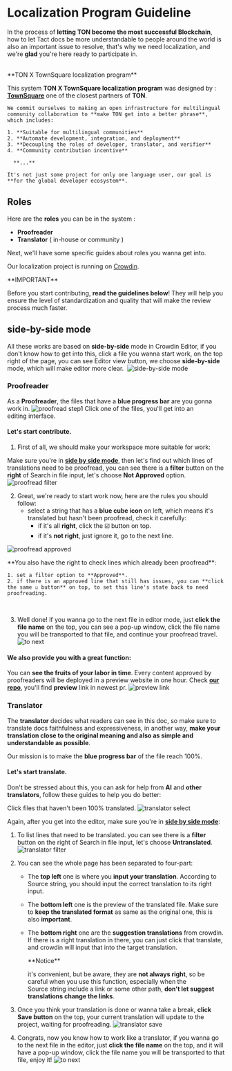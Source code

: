 # Localization Program Guideline


In the process of **letting TON become the most successful Blockchain**, how to let Tact docs be more understandable to people around the world is also an important issue to resolve, that's why we need localization, and we're **glad** you're here ready to participate in.

<br />

<Callout emoji="💡">
  **TON X TownSquare localization program**

This system **TON X TownSquare localization program** was designed by :  
 [**TownSquare**](https://github.com/TownSquareXYZ) one of the closest partners of **TON**.

    We commit ourselves to making an open infrastructure for multilingual community collaboration to **make TON get into a better phrase**, which includes:

    1. **Suitable for multilingual communities**
    2. **Automate development, integration, and deployment**
    3. **Decoupling the roles of developer, translator, and verifier**
    4. **Community contribution incentive**

      **...**

    It's not just some project for only one language user, our goal is **for the global developer ecosystem**.

</Callout>

## Roles

Here are the **roles** you can be in the system :

- **Proofreader**
- **Translator** ( in-house or community )

Next, we'll have some specific guides about roles you wanna get into.

Our localization project is running on [Crowdin](https://crowdin.com/project/tact-docs).

<Callout type="error" emoji="️🚫">
  **IMPORTANT**

Before you start contributing, **read the guidelines below**! They will help you ensure the level of standardization and quality that will make the review process much faster.

## side-by-side mode

All these works are based on **side-by-side** mode in Crowdin Editor, if you don't know how to get into this, click a file you wanna start work, on the top right of the page, you can see Editor view button, we choose **side-by-side** mode, which will make editor more clear. 
![side-by-side mode](public/localizationProgramGuideline/side-by-side.png)

</Callout>

### Proofreader

As a **Proofreader**, the files that have a **blue progress bar** are you gonna work in.
![proofread step1](public/localizationProgramGuideline/proofread-step1.png)
Click one of the files, you'll get into an editing interface.

#### Let's start contribute.

1. First of all, we should make your workspace more suitable for work:

Make sure you're in [**side by side mode**](#side-by-side-mode), then let's find out which lines of translations need to be proofread, you can see there is a **filter** button on the **right** of Search in file input, let's choose **Not Approved** option.
![proofread filter](public/localizationProgramGuideline/proofread-filter.png)

2. Great, we're ready to start work now, here are the rules you should follow:
   - select a string that has a **blue cube icon** on left, which means it's translated but hasn't been proofread, check it carefully:
     - if it's all **right**, click the ☑️ button on top.
     - if it's **not right**, just ignore it, go to the next line.

![proofread approved](public/localizationProgramGuideline/proofread-approved.png)

<Callout type="info" emoji="ℹ️">
  **You also have the right to check lines which already been proofread**:

    1. set a filter option to **Approved**.
    2. if there is an approved line that still has issues, you can **click the same ☑️ button** on top, to set this line's state back to need proofreading.
</Callout>

<br />

3. Well done! if you wanna go to the next file in editor mode, just **click the file name** on the top, you can see a pop-up window, click the file name you will be transported to that file, and continue your proofread travel.
   ![to next](public/localizationProgramGuideline/redirect-to-next.png)

#### We also provide you with a great function:

You can **see the fruits of your labor in time**. Every content approved by proofreaders will be deployed in a preview website in one hour. Check [**our repo**](https://github.com/TownSquareXYZ/tact-docs/pulls), you'll find **preview** link in newest pr.
![preview link](public/localizationProgramGuideline/preview-link.png)

### Translator

The **translator** decides what readers can see in this doc, so make sure to translate docs faithfulness and expressiveness, in another way, **make your translation close to the original meaning and also as simple and understandable as possible**.

Our mission is to make the **blue progress bar** of the file reach 100%.

#### Let's start translate.

Don't be stressed about this, you can ask for help from **AI** and **other translators**, follow these guides to help you do better:

Click files that haven't been 100% translated.
![translator select](public/localizationProgramGuideline/translator-select.png)

Again, after you get into the editor, make sure you're in [**side by side mode**](#side-by-side-mode):

1. To list lines that need to be translated. you can see there is a **filter** button on the right of Search in file input, let's choose **Untranslated**.
   ![translator filter](public/localizationProgramGuideline/translator-filter.png)

2. You can see the whole page has been separated to four-part:

   - The **top left** one is where you **input your translation**. According to Source string, you should input the correct translation to its right input.
   - The **bottom left** one is the preview of the translated file. Make sure to **keep the translated format** as same as the original one, this is also **important**.
   - The **bottom right** one are the **suggestion translations** from crowdin. If there is a right translation in there, you can just click that translate, and crowdin will input that into the target translation.

     <Callout emoji="💡">
      **Notice**

      it's convenient, but be aware, they are **not always right**, so be careful when you use this function, especially when the Source string include a link or some other path, **don't let suggest translations change the links**.
     </Callout>

3. Once you think your translation is done or wanna take a break, **click Save button** on the top, your current translation will update to the project, waiting for proofreading.
   ![translator save](public/localizationProgramGuideline/translator-save.png)

4. Congrats, now you know how to work like a translator, if you wanna go to the next file in the editor, just **click the file name** on the top, and it will have a pop-up window, click the file name you will be transported to that file, enjoy it!
   ![to next](public/localizationProgramGuideline/redirect-to-next.png)
